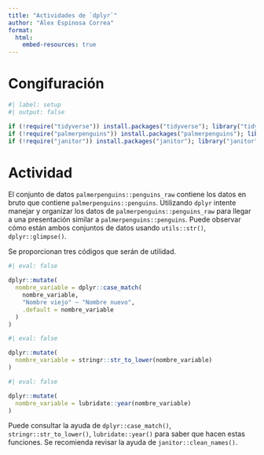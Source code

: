 ```yaml
---
title: "Actividades de `dplyr`"
author: "Álex Espinosa Correa"
format:
  html:
    embed-resources: true
---
```


# Congifuración

```r
#| label: setup
#| output: false

if (!require("tidyverse")) install.packages("tidyverse"); library("tidyverse")
if (!require("palmerpenguins")) install.packages("palmerpenguins"); library("palmerpenguins")
if (!require("janitor")) install.packages("janitor"); library("janitor")
```

# Actividad

El conjunto de datos `palmerpenguins::penguins_raw` contiene los datos en bruto que contiene `palmerpenguins::penguins`. Utilizando `dplyr` intente manejar y organizar los datos de `palmerpenguins::penguins_raw` para llegar a una presentación similar a `palmerpenguins::penguins`. Puede observar cómo están ambos conjuntos de datos usando `utils::str()`, `dplyr::glimpse()`. 

Se proporcionan tres códigos que serán de utilidad. 

```r
#| eval: false

dplyr::mutate(
  nombre_variable = dplyr::case_match(
    nombre_variable,
    "Nombre viejo" ~ "Nombre nuevo",
    .default = nombre_variable
  )
)
```

```r
#| eval: false

dplyr::mutate(
  nombre_variable = stringr::str_to_lower(nombre_variable)
)
```

```r
#| eval: false

dplyr::mutate(
  nombre_variable = lubridate::year(nombre_variable)
)
```


Puede consultar la ayuda de `dplyr::case_match()`, `stringr::str_to_lower()`, `lubridate::year()` para saber que hacen estas funciones. Se recomienda revisar la ayuda de `janitor::clean_names()`.
